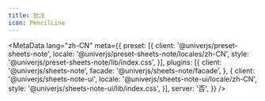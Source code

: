 ```yaml
---
title: 批注
icon: PencilLine
---
```


<MetaData
  lang="zh-CN"
  meta={{
    preset: [{
      client: '@univerjs/preset-sheets-note',
      locale: '@univerjs/preset-sheets-note/locales/zh-CN',
      style: '@univerjs/preset-sheets-note/lib/index.css',
    }],
    plugins: [{
      client: '@univerjs/sheets-note',
      facade: '@univerjs/sheets-note/facade',
    }, {
      client: '@univerjs/sheets-note-ui',
      locale: '@univerjs/sheets-note-ui/locale/zh-CN',
      style: '@univerjs/sheets-note-ui/lib/index.css',
    }],
    server: '否',
  }}
/>
